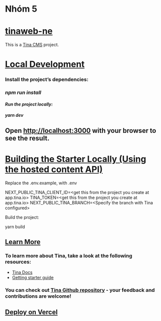 
# Nhóm 5

# [tinaweb-ne](https://quangnhat2003.github.io/tinaweb-ne/)

This is a [Tina CMS](https://tina.io/) project.

# [Local Development](https://quangnhat2003.github.io/tinaweb-ne/)

### Install the project’s dependencies:

### *npm run install*

####

#### *Run the project locally:*

####

#### *yarn dev*

## Open [http://localhost:3000](http://localhost:3000/) with your browser to see the result.

# [Building the Starter Locally (Using the hosted content API)](https://quangnhat2003.github.io/tinaweb-ne/)

Replace the .env.example, with .env

NEXT\_PUBLIC\_TINA\_CLIENT\_ID=\<get this from the project you create at app.tina.io>
TINA\_TOKEN=\<get this from the project you create at app.tina.io>
NEXT\_PUBLIC\_TINA\_BRANCH=\<Specify the branch with Tina configured>

Build the project:

yarn build

## [Learn More](https://quangnhat2003.github.io/tinaweb-ne/)

### To learn more about Tina, take a look at the following resources:

* [Tina Docs](https://tina.io/docs)
* [Getting starter guide](https://tina.io/guides/tina-cloud/starter/overview/)

### You can check out [Tina Github repository](https://github.com/tinacms/tinacms) - your feedback and contributions are welcome!

## [Deploy on Vercel](https://quangnhat2003.github.io/tinaweb-ne/)
